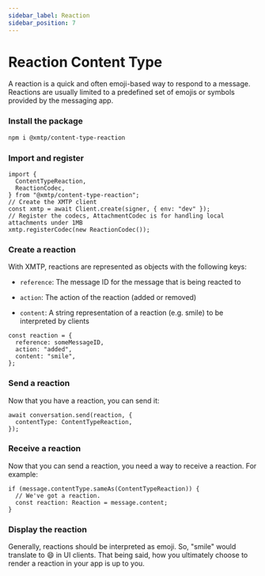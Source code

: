 ```yaml
---
sidebar_label: Reaction
sidebar_position: 7
---
```



# Reaction Content Type

A reaction is a quick and often emoji-based way to respond to a message. Reactions are usually limited to a predefined set of emojis or symbols provided by the messaging app.

### Install the package

<Tabs groupId="sdk-langs">
<TabItem value="js" label="JavaScript"  attributes={{className: "js_tab"}}>

```bash
npm i @xmtp/content-type-reaction
```

</TabItem></Tabs>

### Import and register

<Tabs groupId="sdk-langs">
<TabItem value="js" label="JavaScript"  attributes={{className: "js_tab"}}>

```tsx
import {
  ContentTypeReaction,
  ReactionCodec,
} from "@xmtp/content-type-reaction";
// Create the XMTP client
const xmtp = await Client.create(signer, { env: "dev" });
// Register the codecs, AttachmentCodec is for handling local attachments under 1MB
xmtp.registerCodec(new ReactionCodec());
```

</TabItem></Tabs>

### Create a reaction

With XMTP, reactions are represented as objects with the following keys:

- `reference`: The message ID for the message that is being reacted to

- `action`: The action of the reaction (added or removed)

- `content`: A string representation of a reaction (e.g. smile) to be interpreted by clients

<Tabs groupId="sdk-langs">
<TabItem value="js" label="JavaScript"  attributes={{className: "js_tab"}}>

```tsx
const reaction = {
  reference: someMessageID,
  action: "added",
  content: "smile",
};
```

</TabItem></Tabs>

### Send a reaction

Now that you have a reaction, you can send it:

<Tabs groupId="sdk-langs">
<TabItem value="js" label="JavaScript"  attributes={{className: "js_tab"}}>

```tsx
await conversation.send(reaction, {
  contentType: ContentTypeReaction,
});
```

</TabItem></Tabs>

### Receive a reaction

Now that you can send a reaction, you need a way to receive a reaction. For example:

<Tabs groupId="sdk-langs">
<TabItem value="js" label="JavaScript"  attributes={{className: "js_tab"}}>

```tsx
if (message.contentType.sameAs(ContentTypeReaction)) {
  // We've got a reaction.
  const reaction: Reaction = message.content;
}
```

</TabItem></Tabs>

### Display the reaction

Generally, reactions should be interpreted as emoji. So, "smile" would translate to 😄 in UI clients. That being said, how you ultimately choose to render a reaction in your app is up to you.
